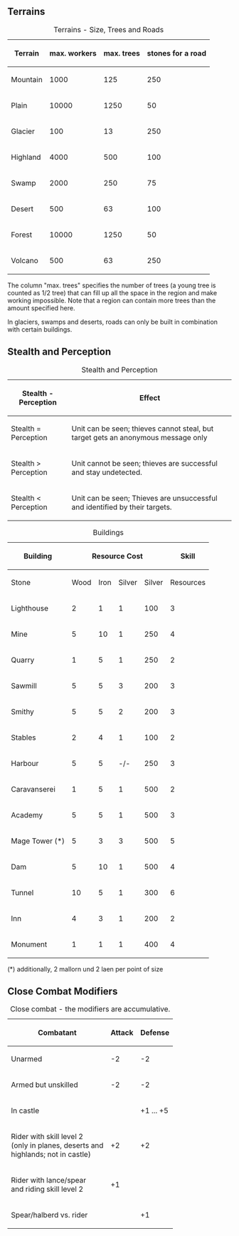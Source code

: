 
== Terrains ==

{|
|+  Terrains - Size, Trees and Roads
!Terrain
!max. workers
!max. trees
!stones for a road
|-
|Mountain
|1000
|125
|250
|-
|Plain
|10000
|1250
|50
|-
|Glacier
|100
|13
|250
|-
|Highland
|4000
|500
|100
|-
|Swamp
|2000
|250
|75
|-
|Desert
|500
|63
|100
|-
|Forest
|10000
|1250
|50
|-
|Volcano
|500
|63
|250
|}


The column &quot;max. trees&quot; specifies the number of trees (a young tree is counted as 1/2 tree) that can fill up all the space in the region and make working impossible. Note that a region can contain more trees than the amount specified here.

In glaciers, swamps and deserts, roads can only be built in combination with certain buildings.

== Stealth and Perception ==

{|
|+  Stealth and Perception
!Stealth - Perception
!Effect
|-
|Stealth = Perception
|Unit can be seen; thieves cannot steal, but target gets an anonymous message only
|-
|Stealth &gt; Perception
|Unit cannot be seen; thieves are successful and stay undetected.
|-
|Stealth &lt; Perception
|Unit can be seen; Thieves are unsuccessful and identified by their targets.
|}


{| cellpadding="3"
|+ Buildings
|-
! rowspan="2" | Building
! colspan="4" | Resource Cost
! rowspan="2" | Skill
! colspan="2" | Upkeep
! rowspan="2" | Limit
! rowspan="2" | Capacity
|-
! Stone
! Wood
! Iron
! Silver
! Silver
! Resources
|-
| Lighthouse
| 2
| 1
| 1
| 100
| 3
| 100
| -/-
| none
| 4 people
|-
| Mine
| 5
| 10
| 1
| 250
| 4
| 500
| -/-
| none
| size
|-
| Quarry
| 1
| 5
| 1
| 250
| 2
| 250
| -/-
| none
| size
|-
| Sawmill
| 5
| 5
| 3
| 200
| 3
| 250
| -/-
| none
| size
|-
| Smithy
| 5
| 5
| 2
| 200
| 3
| 300
| 1 wood
| none
| size
|-
| Stables
| 2
| 4
| 1
| 100
| 2
| 150
| -/-
| none
| size
|-
| Harbour
| 5
| 5
| -/-
| 250
| 3
| 250
| -/-
| 25
| size
|-
| Caravanserei
| 1
| 5
| 1
| 500
| 2
| 3000
| 2 horses
| 10
| size
|-
| Academy
| 5
| 5
| 1
| 500
| 3
| 1000
| -/-
| 25
| size
|-
| Mage Tower (*)
| 5
| 3
| 3
| 500
| 5
| 1000
| -/-
| 50
| 2 people
|-
| Dam
| 5
| 10
| 1
| 500
| 4
| 1000
| 3 wood
| 50
| size
|-
| Tunnel
| 10
| 5
| 1
| 300
| 6
| 100
| 2 stone
| 100
| size
|-
| Inn
| 4
| 3
| 1
| 200
| 2
| 5*size
| -/-
| none
| size
|-
| Monument
| 1
| 1
| 1
| 400
| 4
| none
| -/-
| none
| size
|}

(*) additionally, 2 mallorn und 2 laen per point of size </center></center></div>

== Close Combat Modifiers ==

{|
|+  Close combat - the modifiers are accumulative.
!Combatant
!Attack
!Defense
|-
|Unarmed || -2 || -2
|-
|Armed but unskilled || -2 || -2
|-
|In castle ||   || +1 ... +5
|-
|Rider with skill level 2<br />
 (only in planes, deserts and<br />
 highlands; not in castle) || +2 || +2
|-
|Rider with lance/spear<br />
 and riding skill level 2 || +1 ||  
|-
|Spear/halberd vs. rider ||   || +1
|}

